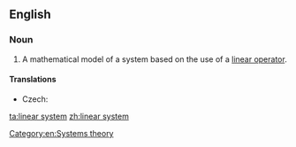 ==English==
{{wikipedia}}

===Noun===
{{en-noun|head=[[linear]] [[system]]}}

# A mathematical model of a system based on the use of a [[linear operator]].

====Translations====
{{trans-top|mathematical model of a system}}
* Czech: {{t|cs|lineární systém|m}}
{{trans-mid}}
{{trans-bottom}}

[[Category:en:Systems theory]]

[[ta:linear system]]
[[zh:linear system]]